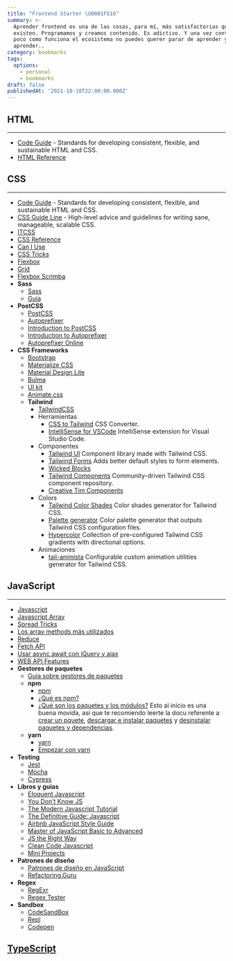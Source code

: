 ```yaml
---
title: "Frontend Starter \U0001F516"
summary: >-
  Aprender frontend es una de las cosas, para mí, más satisfactorias que
  existen. Programamos y creamos contenido. Es adictivo. Y una vez controlas un
  poco como funciona el ecosistema no puedes querer parar de aprender y
  aprender..
category: bookmarks
tags:
  options:
    - personal
    - bookmarks
draft: false
publishedAt: '2021-10-10T22:00:00.000Z'
---
```


## HTML

***

* [Code Guide](https://codeguide.co/#html "") - Standards for developing consistent, flexible, and sustainable HTML and CSS.
* [HTML Reference](https://htmlreference.io/ "")

## CSS

***

* [Code Guide](https://codeguide.co/#css "") - Standards for developing consistent, flexible, and sustainable HTML and CSS.
* [CSS Guide Line](https://cssguidelin.es/ "") - High-level advice and guidelines for writing sane, manageable, scalable CSS.
* [ITCSS](https://www.xfive.co/blog/itcss-scalable-maintainable-css-architecture/ "")
* [CSS Reference](https://cssreference.io/ "")
* [Can I Use](https://caniuse.com/ "")
* [CSS Tricks](https://css-tricks.com/ "")
* [Flexbox](https://css-tricks.com/snippets/css/a-guide-to-flexbox/ "")
* [Grid](https://css-tricks.com/snippets/css/complete-guide-grid/ "")
* [Flexbox Scrimba](https://scrimba.com/learn/flexbox "")
* **Sass**
  * [Sass](https://sass-lang.com/ "")
  * [Guía](https://sass-lang.com/guide "")
* **PostCSS**
  * [PostCSS](https://github.com/postcss/postcss "")
  * [Autoprefixer](https://github.com/postcss/autoprefixer "")
  * [Introduction to PostCSS](https://www.sitepoint.com/an-introduction-to-postcss/ "")
  * [Introduction to Autoprefixer](https://css-tricks.com/autoprefixer/ "")
  * [Autoprefixer Online](https://autoprefixer.github.io/ "")
* **CSS Frameworks**
  * [Bootstrap](https://getbootstrap.com/ "")
  * [Materialize CSS](https://materializecss.com/ "")
  * [Material Design Lite](https://getmdl.io/ "")
  * [Bulma](https://bulma.io/ "")
  * [UI kit](https://getuikit.com/docs/introduction "")
  * [Animate.css](https://animate.style/ "")
  * **Tailwind**
    * [TailwindCSS](https://tailwindcss.com/ "")
    * Herramientas
      * [CSS to Tailwind](https://transform.tools/css-to-tailwind "") CSS Converter.
      * [IntelliSense for VSCode](https://marketplace.visualstudio.com/items?itemName=bradlc.vscode-tailwindcss "") IntelliSense extension for Visual Studio Code.
    * Componentes
      * [Tailwind UI](https://tailwindui.com/components "") Component library made with Tailwind CSS.
      * [Tailwind Forms](https://github.com/tailwindlabs/tailwindcss-forms "") Adds better default styles to form elements.
      * [Wicked Blocks](https://wickedblocks.dev/ "")
      * [Tailwind Components](https://tailwindcomponents.com/ "") Community-driven Tailwind CSS component repository.
      * [Creative Tim Components](https://www.creative-tim.com/learning-lab/tailwind-starter-kit/documentation/download "")
    * Colors
      * [Tailwind Color Shades](https://javisperez.github.io/tailwindcolorshades/ "") Color shades generator for Tailwind CSS.
      * [Palette generator](https://adevade.github.io/color-scheme-generator/ "") Color palette generator that outputs Tailwind CSS configuration files.
      * [Hypercolor](https://hypercolor.dev/#gradients "") Collection of pre-configured Tailwind CSS gradients with directional options.
    * Animaciones
      * [tail-animista](https://tail-animista.vercel.app/play/basic/scale-up/scale-up-center "") Configurable custom animation utilities generator for Tailwind CSS.

## JavaScript

***

* [Javascript](/blog/chuletas/javascript "")
* [Javascript Array](/blog/chuletas/javascript-array "")
* [Spread Tricks](/blog/javascript/spread-tricks "")
* [Los array methods más utilizados](/blog/javascript/array-methods "")
* [Reduce](/blog/javascript/reduce "")
* [Fetch API](/blog/javascript/fetch-api "")
* [Usar async await con jQuery y ajax](/blog/javascript/ajax-async-await "")
* [WEB API Features](https://whatwebcando.today/contacts.html "")
* **Gestores de paquetes**
  * [Guía sobre gestores de paquetes](http://codylindley.com/techpro/2013_04_12__package-managers-an-introducto/ "")
  * **npm**
    * [npm](https://www.npmjs.com/ "")
    * [¿Qué es npm?](https://docs.npmjs.com/about-npm "")
    * [¿Qué son los paquetes y los módulos?](https://docs.npmjs.com/about-packages-and-modules "")
      Esto al inicio es una buena movida, así que te recomiendo leerte la docu referente a [crear un pquete](https://docs.npmjs.com/creating-a-package-json-file ""), [descargar e instalar paquetes](https://docs.npmjs.com/downloading-and-installing-packages-locally "") y [desinstalar paquetes y dependencias](https://docs.npmjs.com/uninstalling-packages-and-dependencies "").
  * **yarn**
    * [yarn](https://yarnpkg.com/ "")
    * [Empezar con yarn](https://yarnpkg.com/getting-started "")
* **Testing**
  * [Jest](https://jestjs.io/docs/en/getting-started "")
  * [Mocha](https://mochajs.org/ "")
  * [Cypress](https://www.cypress.io/ "")
* **Libros y guías**
  * [Eloquent Javascript](https://eloquentjs-es.thedojo.mx/ "")
  * [You Don’t Know JS](https://github.com/getify/You-Dont-Know-JS "")
  * [The Modern Javascript Tutorial](https://javascript.info/ "")
  * [The Definitive Guide: Javascript](https://pepa.holla.cz/wp-content/uploads/2016/08/JavaScript-The-Definitive-Guide-6th-Edition.pdf "")
  * [Airbnb JavaScript Style Guide](https://github.com/airbnb/javascript "")
  * [Master of JavaScript Basic to Advanced](https://medium.com/@shahaparan2014/master-of-javascript-basic-to-advanced-2019-2d357c21c43 "")
  * [JS the Right Way](https://jstherightway.org/es-es/ "")
  * [Clean Code Javascript](https://github.com/ryanmcdermott/clean-code-javascript#table-of-contents "")
  * [Mini Projects](https://www.freecodecamp.org/news/javascript-projects-for-beginners "")
* **Patrones de diseño**
  * [Patrones de diseño en JavaScript](https://addyosmani.com/resources/essentialjsdesignpatterns/book/ "")
  * [Refactoring.Guru](https://refactoring.guru/es "")
* **Regex**
  * [RegExr](https://regexr.com/ "")
  * [Regex Tester](https://regex101.com/ "")
* **Sandbox**
  * [CodeSandBox](https://codesandbox.io/ "")
  * [Repl](https://repl.it/ "")
  * [Codepen](https://codepen.io/ "")

## [TypeScript](https://www.typescriptlang.org/ "")
